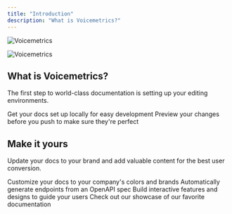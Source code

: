 ```yaml
---
title: "Introduction"
description: "What is Voicemetrics?"
---
```


<img
  className="block dark:hidden"
  src="/Voice_metrics_logo.png"
  alt="Voicemetrics"
  title={true}
/>

<img
  className="block dark:hidden"
  src="/Voice_metrics_logo.png"
  alt="Voicemetrics"
  title={true}
/>

## What is Voicemetrics?

The first step to world-class documentation is setting up your editing environments.

<CardGroup cols={2}>
  <Card title="Getting Started" icon="book-open-cover" iconType="regular" color="#034737" href="https://voicemetrics-47a09903.mintlify.app/">
    Get your docs set up locally for easy development
  </Card>
  <Card title="Preview Changes" icon="image" href="https://mintlify.com/docs/development">
    Preview your changes before you push to make sure they're perfect
  </Card>
</CardGroup>

## Make it yours

Update your docs to your brand and add valuable content for the best user conversion.

<CardGroup cols={2}>
  <Card title="Customize Style" icon="palette" href="https://mintlify.com/docs/settings/global">
    Customize your docs to your company's colors and brands
  </Card>
  <Card title="Reference APIs" icon="code" href="https://mintlify.com/docs/api-playground/openapi">
    Automatically generate endpoints from an OpenAPI spec
  </Card>
  <Card title="Add Components" icon="screwdriver-wrench" href="https://mintlify.com/docs/content/components/accordions">
    Build interactive features and designs to guide your users
  </Card>
  <Card title="Get Inspiration" icon="stars" href="https://mintlify.com/customers">
    Check out our showcase of our favorite documentation
  </Card>
</CardGroup>